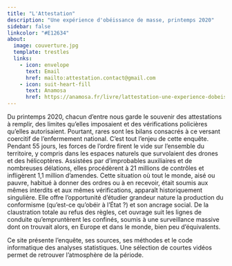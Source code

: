 ```yaml
---
title: "L'Attestation"
description: "Une expérience d'obéissance de masse, printemps 2020"
sidebar: false
linkcolor: "#E12634"
about:
  image: couverture.jpg
  template: trestles
  links:
    - icon: envelope
      text: Email
      href: mailto:attestation.contact@gmail.com
    - icon: suit-heart-fill
      text: Anamosa
      href: https://anamosa.fr/livre/lattestation-une-experience-dobeissance-de-masse-printemps-2020/
---
```


Du printemps 2020, chacun d'entre nous garde le souvenir des attestations à remplir, des limites qu'elles imposaient et des vérifications policières qu'elles autorisaient. Pourtant, rares sont les bilans consacrés à ce versant coercitif de l'enfermement national. C'est tout l'enjeu de cette enquête. Pendant 55 jours, les forces de l'ordre firent le vide sur l'ensemble du territoire, y compris dans les espaces naturels que survolaient des drones et des hélicoptères. Assistées par d'improbables auxiliaires et de nombreuses délations, elles procédèrent à 21 millions de contrôles et infligèrent 1,1 million d'amendes. Cette situation où tout le monde, aisé ou pauvre, habitué à donner des ordres ou à en recevoir, était soumis aux mêmes interdits et aux mêmes vérifications, apparaît historiquement singulière. Elle offre l'opportunité d'étudier grandeur nature la production du conformisme (qu'est-ce qu'obéir à l'État ?) et son ancrage social. De la claustration totale au refus des règles, cet ouvrage suit les lignes de conduite qu'empruntèrent les confinés, soumis à une surveillance massive dont on trouvait alors, en Europe et dans le monde, bien peu d'équivalents.

Ce site présente l'enquête, ses sources, ses méthodes et le code informatique des analyses statistiques. Une sélection de courtes vidéos permet de retrouver l'atmosphère de la période.

